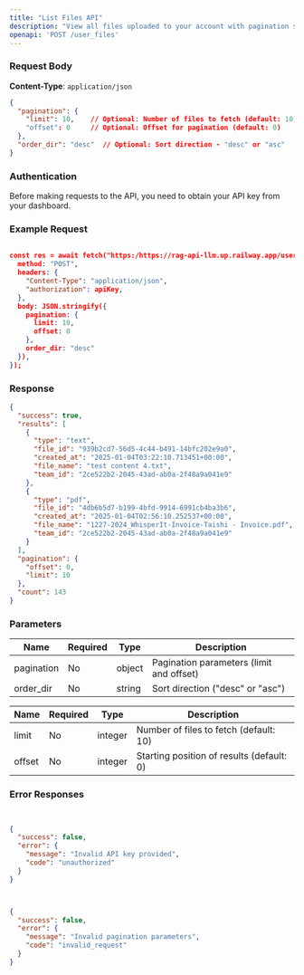 ```yaml
---
title: "List Files API"
description: "View all files uploaded to your account with pagination support."
openapi: 'POST /user_files'
---
```


### Request Body

**Content-Type**: `application/json`

```json
{
  "pagination": {
    "limit": 10,    // Optional: Number of files to fetch (default: 10)
    "offset": 0     // Optional: Offset for pagination (default: 0)
  },
  "order_dir": "desc"  // Optional: Sort direction - "desc" or "asc"
}
```

### Authentication

Before making requests to the API, you need to obtain your API key from your dashboard.

### Example Request

```json

const res = await fetch("https:/https://rag-api-llm.up.railway.app/user_files", {
  method: "POST",
  headers: {
    "Content-Type": "application/json",
    "authorization": apiKey,
  },
  body: JSON.stringify({
    pagination: {
      limit: 10,
      offset: 0
    },
    order_dir: "desc"
  }),
});

```

### Response

```json
{
  "success": true,
  "results": [
    {
      "type": "text",
      "file_id": "939b2cd7-56d5-4c44-b491-14bfc202e9a0",
      "created_at": "2025-01-04T03:22:10.713451+00:00",
      "file_name": "test content 4.txt",
      "team_id": "2ce522b2-2045-43ad-ab0a-2f48a9a041e9"
    },
    {
      "type": "pdf",
      "file_id": "4db6b5d7-b199-4bfd-9914-6991cb4ba3b6",
      "created_at": "2025-01-04T02:56:10.252537+00:00",
      "file_name": "1227-2024_WhisperIt-Invoice-Taishi - Invoice.pdf",
      "team_id": "2ce522b2-2045-43ad-ab0a-2f48a9a041e9"
    }
  ],
  "pagination": {
    "offset": 0,
    "limit": 10
  },
  "count": 143
}


```
### Parameters 

| Name       | Required | Type   | Description                              |
| ---------- | -------- | ------ | ---------------------------------------- |
| pagination | No       | object | Pagination parameters (limit and offset) |
| order\_dir | No       | string | Sort direction ("desc" or "asc")         |

| Name   | Required | Type    | Description                               |
| ------ | -------- | ------- | ----------------------------------------- |
| limit  | No       | integer | Number of files to fetch (default: 10)    |
| offset | No       | integer | Starting position of results (default: 0) |

### Error Responses

```json


{
  "success": false,
  "error": {
    "message": "Invalid API key provided",
    "code": "unauthorized"
  }
}

```

```json


{
  "success": false,
  "error": {
    "message": "Invalid pagination parameters",
    "code": "invalid_request"
  }
}
```